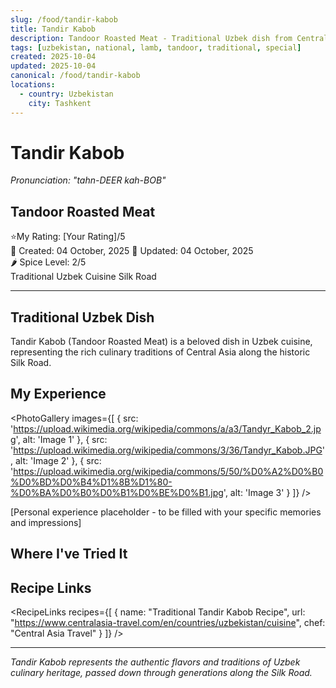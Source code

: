```yaml
---
slug: /food/tandir-kabob
title: Tandir Kabob
description: Tandoor Roasted Meat - Traditional Uzbek dish from Central Asia
tags: [uzbekistan, national, lamb, tandoor, traditional, special]
created: 2025-10-04
updated: 2025-10-04
canonical: /food/tandir-kabob
locations:
  - country: Uzbekistan
    city: Tashkent
---
```



# Tandir Kabob
*Pronunciation: "tahn-DEER kah-BOB"*

## Tandoor Roasted Meat

<div className="food-rating">
  <span className="star">⭐</span>My Rating: [Your Rating]/5
</div>

<div className="food-metadata">
  <span className="food-date">📅 Created: 04 October, 2025</span>
  <span className="food-date">🔄 Updated: 04 October, 2025</span>
</div>

<div className="spice-level">
  🌶️ Spice Level: 2/5
</div>

<div className="food-tags">
  <span className="food-tag">Traditional</span>
  <span className="food-tag">Uzbek Cuisine</span>
  <span className="food-tag">Silk Road</span>
</div>

---

## Traditional Uzbek Dish

Tandir Kabob (Tandoor Roasted Meat) is a beloved dish in Uzbek cuisine, representing the rich culinary traditions of Central Asia along the historic Silk Road.

## My Experience

<PhotoGallery
  images={[
    { src: 'https://upload.wikimedia.org/wikipedia/commons/a/a3/Tandyr_Kabob_2.jpg', alt: 'Image 1' },
    { src: 'https://upload.wikimedia.org/wikipedia/commons/3/36/Tandyr_Kabob.JPG', alt: 'Image 2' },
    { src: 'https://upload.wikimedia.org/wikipedia/commons/5/50/%D0%A2%D0%B0%D0%BD%D0%B4%D1%8B%D1%80-%D0%BA%D0%B0%D0%B1%D0%BE%D0%B1.jpg', alt: 'Image 3' }
  ]}
/>

[Personal experience placeholder - to be filled with your specific memories and impressions]

## Where I've Tried It

<MapEmbed location="Tashkent, Uzbekistan" description="Traditional preparation across Uzbekistan" />

## Recipe Links

<RecipeLinks
  recipes={[
    {
      name: "Traditional Tandir Kabob Recipe",
      url: "https://www.centralasia-travel.com/en/countries/uzbekistan/cuisine",
      chef: "Central Asia Travel"
    }
  ]}
/>

---

*Tandir Kabob represents the authentic flavors and traditions of Uzbek culinary heritage, passed down through generations along the Silk Road.*
